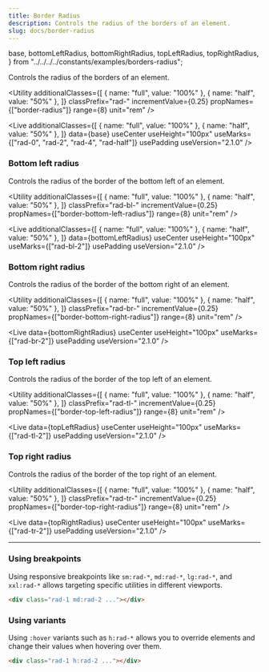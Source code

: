 ```yaml
---
title: Border Radius
description: Controls the radius of the borders of an element.
slug: docs/border-radius
---
```


  base,
  bottomLeftRadius,
  bottomRightRadius,
  topLeftRadius,
  topRightRadius,
} from "../../../../constants/examples/borders-radius";

Controls the radius of the borders of an element.

<Utility
  additionalClasses={[
    { name: "full", value: "100%" },
    { name: "half", value: "50%" },
  ]}
  classPrefix="rad-"
  incrementValue={0.25}
  propNames={["border-radius"]}
  range={8}
  unit="rem"
/>

<Live
  additionalClasses={[
    { name: "full", value: "100%" },
    { name: "half", value: "50%" },
  ]}
  data={base}
  useCenter
  useHeight="100px"
  useMarks={["rad-0", "rad-2", "rad-4", "rad-half"]}
  usePadding
  useVersion="2.1.0"
/>

### Bottom left radius

Controls the radius of the border of the bottom left of an element.

<Utility
  additionalClasses={[
    { name: "full", value: "100%" },
    { name: "half", value: "50%" },
  ]}
  classPrefix="rad-bl-"
  incrementValue={0.25}
  propNames={["border-bottom-left-radius"]}
  range={8}
  unit="rem"
/>

<Live
  additionalClasses={[
    { name: "full", value: "100%" },
    { name: "half", value: "50%" },
  ]}
  data={bottomLeftRadius}
  useCenter
  useHeight="100px"
  useMarks={["rad-bl-2"]}
  usePadding
  useVersion="2.1.0"
/>

### Bottom right radius

Controls the radius of the border of the bottom right of an element.

<Utility
  additionalClasses={[
    { name: "full", value: "100%" },
    { name: "half", value: "50%" },
  ]}
  classPrefix="rad-br-"
  incrementValue={0.25}
  propNames={["border-bottom-right-radius"]}
  range={8}
  unit="rem"
/>

<Live
  data={bottomRightRadius}
  useCenter
  useHeight="100px"
  useMarks={["rad-br-2"]}
  usePadding
  useVersion="2.1.0"
/>

### Top left radius

Controls the radius of the border of the top left of an element.

<Utility
  additionalClasses={[
    { name: "full", value: "100%" },
    { name: "half", value: "50%" },
  ]}
  classPrefix="rad-tl-"
  incrementValue={0.25}
  propNames={["border-top-left-radius"]}
  range={8}
  unit="rem"
/>

<Live
  data={topLeftRadius}
  useCenter
  useHeight="100px"
  useMarks={["rad-tl-2"]}
  usePadding
  useVersion="2.1.0"
/>

### Top right radius

Controls the radius of the border of the top right of an element.

<Utility
  additionalClasses={[
    { name: "full", value: "100%" },
    { name: "half", value: "50%" },
  ]}
  classPrefix="rad-tr-"
  incrementValue={0.25}
  propNames={["border-top-right-radius"]}
  range={8}
  unit="rem"
/>

<Live
  data={topRightRadius}
  useCenter
  useHeight="100px"
  useMarks={["rad-tr-2"]}
  usePadding
  useVersion="2.1.0"
/>

---

### Using breakpoints

Using responsive breakpoints like `sm:rad-*`, `md:rad-*`, `lg:rad-*`, and `xxl:rad-*` allows targeting specific utilities in different viewports.

```html "md:rad-2"
<div class="rad-1 md:rad-2 ..."></div>
```

### Using variants

Using `:hover` variants such as `h:rad-*` allows you to override elements and change their values when hovering over them.

```html "h:rad-2"
<div class="rad-1 h:rad-2 ..."></div>
```
